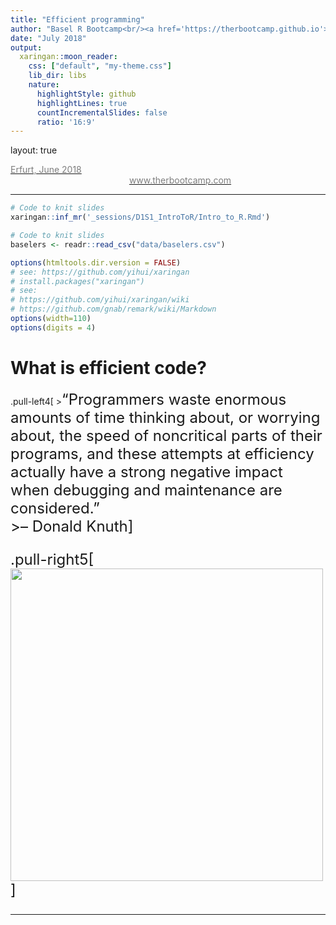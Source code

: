 ```yaml
---
title: "Efficient programming"
author: "Basel R Bootcamp<br/><a href='https://therbootcamp.github.io'>www.therbootcamp.com</a><br/><a href='https://twitter.com/therbootcamp'>@therbootcamp</a>"
date: "July 2018"
output:
  xaringan::moon_reader:
    css: ["default", "my-theme.css"]
    lib_dir: libs
    nature:
      highlightStyle: github
      highlightLines: true
      countIncrementalSlides: false
      ratio: '16:9'
---
```


layout: true

<div class="my-footer"><span>
<a href="https://therbootcamp.github.io/"><font color="#7E7E7E">Erfurt, June 2018</font></a>
&emsp;&emsp;&emsp;&emsp;&emsp;&emsp;&emsp;&emsp;&emsp;&emsp;&emsp;&emsp;&emsp;&emsp;&emsp;&emsp;&emsp;
&emsp;&emsp;&emsp;&emsp;&emsp;&emsp;&emsp;&emsp;
&emsp;&emsp;&emsp;&emsp;&emsp;&emsp;&emsp;&emsp;
&emsp;&emsp;&emsp;&emsp;&emsp;
<a href="https://therbootcamp.github.io/"><font color="#7E7E7E">www.therbootcamp.com</font></a>
</span></div> 

---

```r
# Code to knit slides
xaringan::inf_mr('_sessions/D1S1_IntroToR/Intro_to_R.Rmd')
```

```r
# Code to knit slides
baselers <- readr::read_csv("data/baselers.csv")
```


```r
options(htmltools.dir.version = FALSE)
# see: https://github.com/yihui/xaringan
# install.packages("xaringan")
# see: 
# https://github.com/yihui/xaringan/wiki
# https://github.com/gnab/remark/wiki/Markdown
options(width=110)
options(digits = 4)
```

# What is efficient code?

.pull-left4[
><font size = 5>"Programmers waste enormous amounts of time thinking about, or worrying about, the speed of noncritical parts of their programs, and these attempts at efficiency actually have a strong negative impact when debugging and maintenance are considered."<br>
><font size = 5>-- Donald Knuth
]

.pull-right5[
<img src="https://raw.githubusercontent.com/therbootcamp/therbootcamp.github.io/master/_sessions/_image/donald_knuth.jpeg" width="500">
<p align="center"><font size=3>Donald E. Knuth<br>Author of <a href:"https://de.wikipedia.org/wiki/The_Art_of_Computer_Programming">The Art of Programming</a><br>source<a href="http://www-cs-faculty.stanford.edu/"> http://www-cs-faculty.stanford.edu/</a>
]

---
